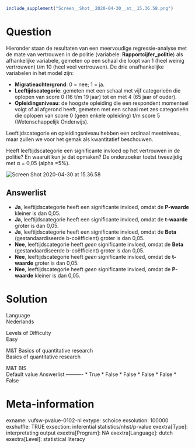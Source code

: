 ```r
include_supplement("Screen__Shot__2020-04-30__at__15.36.58.png")
```

Question
========
Hieronder staan de resultaten van een meervoudige regressie-analyse met
de mate van vertrouwen in de politie
(variabele: **Rapportcijfer\_politie**) als afhankelijke variabele,
gemeten op een schaal die loopt van 1 (heel weinig vertrouwen) t/m 10
(heel veel vertrouwen). De drie onafhankelijke variabelen in het model
zijn:  
  

-   **Migratieachtergrond**: 0 = nee; 1 = ja.
-   **Leeftijdscategorie**: gemeten met een schaal met vijf categorieën
    die oplopen van score 0 (16 t/m 19 jaar) tot en met 4 (65 jaar of
    ouder).
-   **Opleidingsniveau**: de hoogste opleiding die een respondent
    momenteel volgt of al afgerond heeft, gemeten met een schaal met zes
    categorieën die oplopen van score 0 (geen enkele opleiding) t/m
    score 5 (Wetenschappelijk Onderwijs).  
      

Leeftijdscategorie en opleidingsniveau hebben een ordinaal meetniveau,
maar zullen we voor het gemak als kwantitatief beschouwen.  
  
Heeft leeftijdscategorie een significante invloed op het vertrouwen in
de politie? En waaruit kun je dat opmaken? De onderzoeker toetst
tweezijdig met α = 0,05 (alpha =5%).   
  
<img src="Screen__Shot__2020-04-30__at__15.36.58.png"
class="fr-fic fr-dii enlargeimage tvcss_2"
alt="Screen Shot 2020-04-30 at 15.36.58" />

Answerlist
----------
* **Ja**, leeftijdscategorie heeft een significante invloed, omdat de
  **P-waarde** kleiner is dan 0,05.
* **Ja**, leeftijdscategorie heeft een significante invloed, omdat de
  **t-waarde** groter is dan 0,05.
* **Ja**, leeftijdscategorie heeft een significante invloed, omdat de
  **Beta** (gestandaardiseerde b-coëfficient) groter is dan 0,05.
* **Nee**, leeftijdscategorie heeft *geen* significante invloed, omdat de
  **Beta** (gestandaardiseerde b-coëfficient) groter is dan 0,05.
* **Nee**, leeftijdscategorie heeft *geen* significante invloed, omdat de
  **t-waarde** groter is dan 0,05.
* **Nee**, leeftijdscategorie heeft *geen* significante invloed, omdat de
  **P-waarde** kleiner is dan 0,05.

Solution
========











Language  
Nederlands

Levels of Difficulty  
Easy

M&T Basics of quantitative research  
Basics of quantitative research

M&T BIS  
Default value
Answerlist
----------
* True
* False
* False
* False
* False
* False

Meta-information
================
exname: vufsw-pvalue-0102-nl
extype: schoice
exsolution: 100000
exshuffle: TRUE
exsection: inferential statistics/nhst/p-value
exextra[Type]: interpretating output
exextra[Program]: NA
exextra[Language]: dutch
exextra[Level]: statistical literacy

